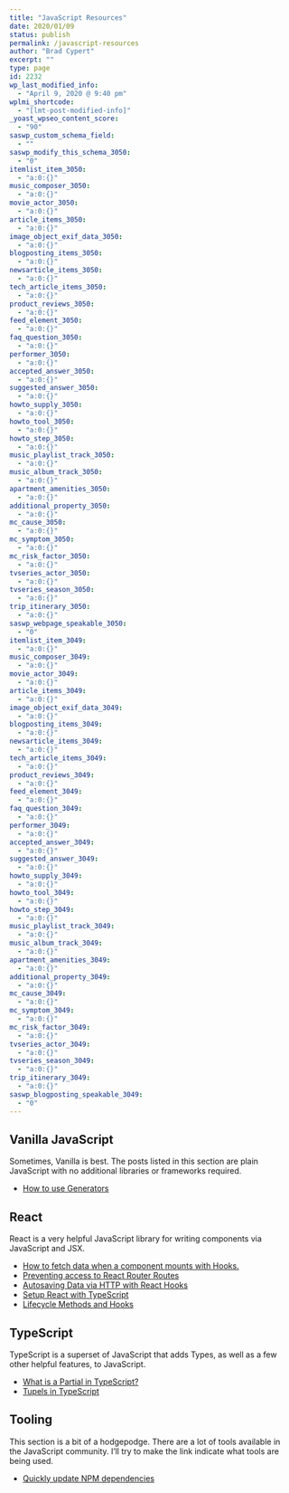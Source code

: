 ```yaml
---
title: "JavaScript Resources"
date: 2020/01/09
status: publish
permalink: /javascript-resources
author: "Brad Cypert"
excerpt: ""
type: page
id: 2232
wp_last_modified_info:
  - "April 9, 2020 @ 9:40 pm"
wplmi_shortcode:
  - "[lmt-post-modified-info]"
_yoast_wpseo_content_score:
  - "90"
saswp_custom_schema_field:
  - ""
saswp_modify_this_schema_3050:
  - "0"
itemlist_item_3050:
  - "a:0:{}"
music_composer_3050:
  - "a:0:{}"
movie_actor_3050:
  - "a:0:{}"
article_items_3050:
  - "a:0:{}"
image_object_exif_data_3050:
  - "a:0:{}"
blogposting_items_3050:
  - "a:0:{}"
newsarticle_items_3050:
  - "a:0:{}"
tech_article_items_3050:
  - "a:0:{}"
product_reviews_3050:
  - "a:0:{}"
feed_element_3050:
  - "a:0:{}"
faq_question_3050:
  - "a:0:{}"
performer_3050:
  - "a:0:{}"
accepted_answer_3050:
  - "a:0:{}"
suggested_answer_3050:
  - "a:0:{}"
howto_supply_3050:
  - "a:0:{}"
howto_tool_3050:
  - "a:0:{}"
howto_step_3050:
  - "a:0:{}"
music_playlist_track_3050:
  - "a:0:{}"
music_album_track_3050:
  - "a:0:{}"
apartment_amenities_3050:
  - "a:0:{}"
additional_property_3050:
  - "a:0:{}"
mc_cause_3050:
  - "a:0:{}"
mc_symptom_3050:
  - "a:0:{}"
mc_risk_factor_3050:
  - "a:0:{}"
tvseries_actor_3050:
  - "a:0:{}"
tvseries_season_3050:
  - "a:0:{}"
trip_itinerary_3050:
  - "a:0:{}"
saswp_webpage_speakable_3050:
  - "0"
itemlist_item_3049:
  - "a:0:{}"
music_composer_3049:
  - "a:0:{}"
movie_actor_3049:
  - "a:0:{}"
article_items_3049:
  - "a:0:{}"
image_object_exif_data_3049:
  - "a:0:{}"
blogposting_items_3049:
  - "a:0:{}"
newsarticle_items_3049:
  - "a:0:{}"
tech_article_items_3049:
  - "a:0:{}"
product_reviews_3049:
  - "a:0:{}"
feed_element_3049:
  - "a:0:{}"
faq_question_3049:
  - "a:0:{}"
performer_3049:
  - "a:0:{}"
accepted_answer_3049:
  - "a:0:{}"
suggested_answer_3049:
  - "a:0:{}"
howto_supply_3049:
  - "a:0:{}"
howto_tool_3049:
  - "a:0:{}"
howto_step_3049:
  - "a:0:{}"
music_playlist_track_3049:
  - "a:0:{}"
music_album_track_3049:
  - "a:0:{}"
apartment_amenities_3049:
  - "a:0:{}"
additional_property_3049:
  - "a:0:{}"
mc_cause_3049:
  - "a:0:{}"
mc_symptom_3049:
  - "a:0:{}"
mc_risk_factor_3049:
  - "a:0:{}"
tvseries_actor_3049:
  - "a:0:{}"
tvseries_season_3049:
  - "a:0:{}"
trip_itinerary_3049:
  - "a:0:{}"
saswp_blogposting_speakable_3049:
  - "0"
---
```


## Vanilla JavaScript

Sometimes, Vanilla is best. The posts listed in this section are plain JavaScript with no additional libraries or frameworks required.

- [How to use Generators](https://www.bradcypert.com/javascript-generators/)

## React

React is a very helpful JavaScript library for writing components via JavaScript and JSX.

- [How to fetch data when a component mounts with Hooks.](https://www.bradcypert.com/fetching-data-with-react-hooks/)
- [Preventing access to React Router Routes](https://www.bradcypert.com/auth-guarding-react-router-routes/)
- [Autosaving Data via HTTP with React Hooks](https://www.bradcypert.com/autosaving-with-react-hooks/)
- [Setup React with TypeScript](https://www.bradcypert.com/how-do-i-use-typescript-with-react/)
- [Lifecycle Methods and Hooks](https://www.bradcypert.com/understanding-react-lifecycle-methods/)

## TypeScript

TypeScript is a superset of JavaScript that adds Types, as well as a few other helpful features, to JavaScript.

- [What is a Partial in TypeScript?](https://www.bradcypert.com/typescript-what-is-a-partial/)
- [Tupels in TypeScript](https://www.bradcypert.com/typescript-tuples/)

## Tooling

This section is a bit of a hodgepodge. There are a lot of tools available in the JavaScript community. I’ll try to make the link indicate what tools are being used.

- [Quickly update NPM dependencies](https://www.bradcypert.com/a-quick-script-to-update-all-of-your-npm-dependencies/)
